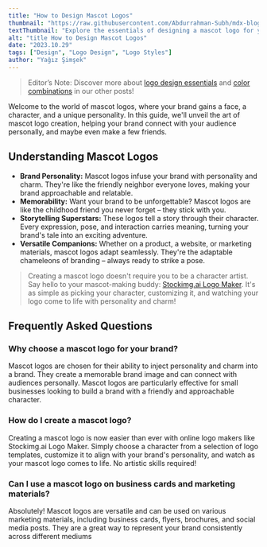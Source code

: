 ```yaml
---
title: "How to Design Mascot Logos"
thumbnail: "https://raw.githubusercontent.com/Abdurrahman-Subh/mdx-blog/main/images/title-mascot.png"
textThumbnail: "Explore the essentials of designing a mascot logo for your business."
alt: "title How to Design Mascot Logos"
date: "2023.10.29"
tags: ["Design", "Logo Design", "Logo Styles"]
author: "Yağız Şimşek"
---
```


<CustomImage
  src="https://raw.githubusercontent.com/Abdurrahman-Subh/mdx-blog/main/images/title-mascot.png"
  alt="title How to Design mascot Logos"
/>
> Editor’s Note: Discover more about [logo design essentials](https://stockimg.ai/blog/design/how-to-design-a-logo) and [color combinations](https://stockimg.ai/blog/design/the-psychology-of-color-in-design) in our other posts!

Welcome to the world of mascot logos, where your brand gains a face, a character, and a unique personality. In this guide, we'll unveil the art of mascot logo creation, helping your brand connect with your audience personally, and maybe even make a few friends.

## Understanding Mascot Logos
- **Brand Personality:** Mascot logos infuse your brand with personality and charm. They're like the friendly neighbor everyone loves, making your brand approachable and relatable.
- **Memorability:** Want your brand to be unforgettable? Mascot logos are like the childhood friend you never forget – they stick with you.
- **Storytelling Superstars:** These logos tell a story through their character. Every expression, pose, and interaction carries meaning, turning your brand's tale into an exciting adventure.
- **Versatile Companions:** Whether on a product, a website, or marketing materials, mascot logos adapt seamlessly. They're the adaptable chameleons of branding – always ready to strike a pose.

> Creating a mascot logo doesn't require you to be a character artist. Say hello to your mascot-making buddy: [Stockimg.ai Logo Maker](https://stockimg.ai/). It's as simple as picking your character, customizing it, and watching your logo come to life with personality and charm!

## Frequently Asked Questions
### Why choose a mascot logo for your brand?
Mascot logos are chosen for their ability to inject personality and charm into a brand. They create a memorable brand image and can connect with audiences personally. Mascot logos are particularly effective for small businesses looking to build a brand with a friendly and approachable character.
### How do I create a mascot logo?
Creating a mascot logo is now easier than ever with online logo makers like Stockimg.ai Logo Maker. Simply choose a character from a selection of logo templates, customize it to align with your brand's personality, and watch as your mascot logo comes to life. No artistic skills required!
### Can I use a mascot logo on business cards and marketing materials?
Absolutely! Mascot logos are versatile and can be used on various marketing materials, including business cards, flyers, brochures, and social media posts. They are a great way to represent your brand consistently across different mediums
